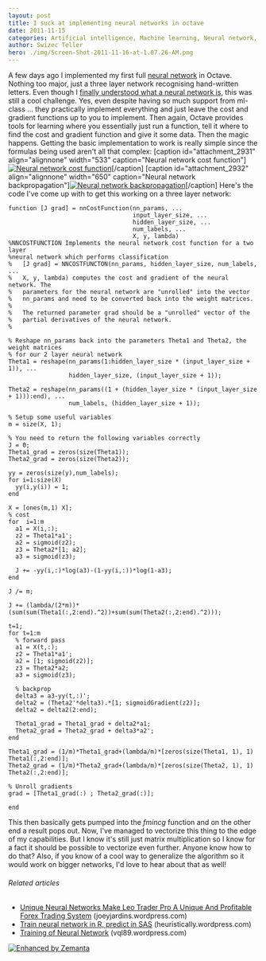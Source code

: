 ```yaml
---
layout: post
title: I suck at implementing neural networks in octave
date: 2011-11-15
categories: Artificial intelligence, Machine learning, Neural network, Octave
author: Swizec Teller
hero: ./img/Screen-Shot-2011-11-16-at-1.07.26-AM.png
---
```


A few days ago I implemented my first full [neural network](http://en.wikipedia.org/wiki/Neural_network "Neural network") in Octave. Nothing too major, just a three layer network recognising hand-written letters. Even though I [finally understood what a neural network is](http://swizec.com/blog/i-think-i-finally-understand-what-a-neural-network-is/swizec/2891 "I think I finally understand what a neural network is"), this was still a cool challenge. Yes, even despite having so much support from ml-class ... they practically implement everything and just leave the cost and gradient functions up to you to implement. Then again, Octave provides tools for learning where you essentially just run a function, tell it where to find the cost and gradient function and give it some data. Then the magic happens. Getting the basic implementation to work is really simple since the formulas being used aren't all that complex: \[caption id="attachment_2931" align="alignnone" width="533" caption="Neural network cost function"][![Neural network cost function](http://swizec.com/blog/wp-content/uploads/2011/11/Screen-Shot-2011-11-16-at-1.07.26-AM.png "Neural network cost function")](./img/Screen-Shot-2011-11-16-at-1.07.26-AM.png)\[/caption] \[caption id="attachment_2932" align="alignnone" width="650" caption="Neural network backpropagation"][![Neural network backpropagation](http://swizec.com/blog/wp-content/uploads/2011/11/Screen-Shot-2011-11-16-at-1.08.17-AM.png "Neural network backpropagation")](./img/Screen-Shot-2011-11-16-at-1.08.17-AM.png)\[/caption] Here's the code I've come up with to get this working on a three layer network:

    function [J grad] = nnCostFunction(nn_params, ...
                                       input_layer_size, ...
                                       hidden_layer_size, ...
                                       num_labels, ...
                                       X, y, lambda)
    %NNCOSTFUNCTION Implements the neural network cost function for a two layer
    %neural network which performs classification
    %   [J grad] = NNCOSTFUNCTON(nn_params, hidden_layer_size, num_labels, ...
    %   X, y, lambda) computes the cost and gradient of the neural network. The
    %   parameters for the neural network are "unrolled" into the vector
    %   nn_params and need to be converted back into the weight matrices.
    %
    %   The returned parameter grad should be a "unrolled" vector of the
    %   partial derivatives of the neural network.
    %

    % Reshape nn_params back into the parameters Theta1 and Theta2, the weight matrices
    % for our 2 layer neural network
    Theta1 = reshape(nn_params(1:hidden_layer_size * (input_layer_size + 1)), ...
                     hidden_layer_size, (input_layer_size + 1));

    Theta2 = reshape(nn_params((1 + (hidden_layer_size * (input_layer_size + 1))):end), ...
                     num_labels, (hidden_layer_size + 1));

    % Setup some useful variables
    m = size(X, 1);

    % You need to return the following variables correctly
    J = 0;
    Theta1_grad = zeros(size(Theta1));
    Theta2_grad = zeros(size(Theta2));

    yy = zeros(size(y),num_labels);
    for i=1:size(X)
      yy(i,y(i)) = 1;
    end

    X = [ones(m,1) X];
    % cost
    for  i=1:m
      a1 = X(i,:);
      z2 = Theta1*a1';
      a2 = sigmoid(z2);
      z3 = Theta2*[1; a2];
      a3 = sigmoid(z3);

      J += -yy(i,:)*log(a3)-(1-yy(i,:))*log(1-a3);
    end

    J /= m;

    J += (lambda/(2*m))*(sum(sum(Theta1(:,2:end).^2))+sum(sum(Theta2(:,2:end).^2)));

    t=1;
    for t=1:m
      % forward pass
      a1 = X(t,:);
      z2 = Theta1*a1';
      a2 = [1; sigmoid(z2)];
      z3 = Theta2*a2;
      a3 = sigmoid(z3);

      % backprop
      delta3 = a3-yy(t,:)';
      delta2 = (Theta2'*delta3).*[1; sigmoidGradient(z2)];
      delta2 = delta2(2:end);

      Theta1_grad = Theta1_grad + delta2*a1;
      Theta2_grad = Theta2_grad + delta3*a2';
    end

    Theta1_grad = (1/m)*Theta1_grad+(lambda/m)*[zeros(size(Theta1, 1), 1) Theta1(:,2:end)];
    Theta2_grad = (1/m)*Theta2_grad+(lambda/m)*[zeros(size(Theta2, 1), 1) Theta2(:,2:end)];

    % Unroll gradients
    grad = [Theta1_grad(:) ; Theta2_grad(:)];

    end

This then basically gets pumped into the _fmincg_ function and on the other end a result pops out. Now, I've managed to vectorize this thing to the edge of my capabilities. But I know it's still just matrix multiplication so I know for a fact it should be possible to vectorize even further. Anyone know how to do that? Also, if you know of a cool way to generalize the algorithm so it would work on bigger networks, I'd love to hear about that as well!

###### Related articles

-   [Unique Neural Networks Make Leo Trader Pro A Unique And Profitable Forex Trading System](http://joeyjardins.wordpress.com/2011/10/22/unique-neural-networks-make-leo-trader-pro-a-unique-and-profitable-forex-trading-system/) (joeyjardins.wordpress.com)
-   [Train neural network in R, predict in SAS](http://heuristically.wordpress.com/2011/11/11/train-neural-network-in-r-predict-in-sas/) (heuristically.wordpress.com)
-   [Training of Neural Network](http://vql89.wordpress.com/2011/10/26/training-of-neural-network/) (vql89.wordpress.com)

[![Enhanced by Zemanta](http://img.zemanta.com/zemified_e.png?x-id=2cd7a0e7-5dea-4e23-8cd7-086d494a8ef1)](http://www.zemanta.com/ "Enhanced by Zemanta")
